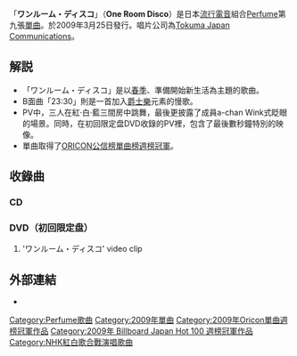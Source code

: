 {{unreferenced|time=2010-08-28T10:19:26+00:00}}
{{Infobox Single 
| Name           = ワンルーム・ディスコ<br><small>One Room Disco</small>
| Cover          = Perfume_oneroomdisco.jpg
| Artist         = [[Perfume_(日本音樂團體)|Perfume]]
| Album          = [[⊿_(Perfume專輯)|⊿]]
| A-side         = 
| B-side         = 23:30
| Released       = 2009年3月25日
| Recorded       = 
| Genre          = [[流行電音|流行電音]] 
| Length         = 20分46秒
| Label          = [[德間日本傳播|Tokuma Japan Communications]]
| Producer       = [[中田康貴|中田康貴]]
| Certification  = *金唱片（[[日本唱片協會|日本唱片協會]]）
| Chart position = *週間最高順位1位（[[Oricon公信榜|ORICON]]）
| Misc           = {{External music video|{{YouTube|id = cMsGcW-xaYU|title = Official Music Video：Perfume 「ワンルーム・ディスコ」}}}}
| Last single    = [[Dream_Fighter|Dream Fighter]]<br />（2008年）
| This single    = '''ワンルーム・ディスコ'''<br />（2009年） 
| Next single    = [[不自然女孩/自然愛|-{不自然なガール / ナチュラルに恋して}-]]<br />（2010年）
{{Extra album cover 2
  | Upper caption = 初回限定盘（CD+DVD）封面
  | Type=single
  | Cover =  Perfume_oneroomdisco_limited.jpg
  }}
}}
{{japanese|japanese=ワンルーム・ディスコ|romaji=Wanrūmu Disuko}}
「'''ワンルーム・ディスコ'''」（'''One Room Disco'''）是日本[[流行電音|流行電音]]組合[[Perfume_(日本音樂團體)|Perfume]]第九張[[單曲|單曲]]。於2009年3月25日發行。唱片公司為[[德間日本傳播|Tokuma Japan Communications]]。

== 解説 ==
* 「ワンルーム・ディスコ」是以[[春季|春季]]、準備開始新生活為主題的歌曲。
* B面曲「23:30」則是一首加入[[爵士樂|爵士樂]]元素的慢歌。
* PV中，三人在紅·白·藍三間房中跳舞，最後更披露了成員a-chan Wink式眨眼的場景。同時，在初回限定盘DVD收錄的PV裡，包含了最後數秒鐘特別的映像。
* 單曲取得了[[ORICON公信榜|ORICON公信榜]][[2009年Oricon單曲週榜冠軍作品列表|單曲榜週榜冠軍]]。

== 收錄曲 ==
=== CD ===
{{tracklist
| all_writing  = [[中田康貴|中田康貴]]（包括編曲）
| total_length = 20:46

| title1       = ワンルーム・ディスコ
| length1      = 5:06

| title2       = 23:30
| length2      = 5:17

| title3       = ワンルーム･ディスコ -Original Instrumental-
| length3      = 5:06

| title4       = 23:30 -Original Instrumental-
| length4      = 5:16
}}

=== DVD（初回限定盘） ===
#'ワンルーム・ディスコ' video clip

== 外部連結 ==
* {{YouTube|id = cMsGcW-xaYU|title = Official Music Video：Perfume 「ワンルーム・ディスコ」}}

{{Perfume}}
{{Oricon單曲週榜冠軍 (2009年)|2009年4月6日}}
{{Billboard JAPAN Hot 100 週榜冠軍 (2009年)|2009年4月6日}}

[[Category:Perfume歌曲|Category:Perfume歌曲]]
[[Category:2009年單曲|Category:2009年單曲]]
[[Category:2009年Oricon單曲週榜冠軍作品|Category:2009年Oricon單曲週榜冠軍作品]]
[[Category:2009年_Billboard_Japan_Hot_100_週榜冠軍作品|Category:2009年 Billboard Japan Hot 100 週榜冠軍作品]]
[[Category:NHK紅白歌合戰演唱歌曲|Category:NHK紅白歌合戰演唱歌曲]]
